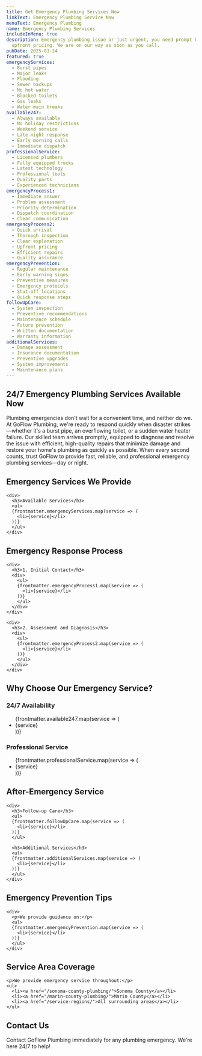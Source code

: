 ```yaml
---
title: Get Emergency Plumbing Services Now
linkText: Emergency Plumbing Service Now
menuText: Emergency Plumbing
name: Emergency Plumbing Services
includeInMenu: true
description: Emergency plumbing issue or just urgent, you need prompt help with
  upfront pricing. We are on our way as soon as you call.
pubDate: 2025-03-24
featured: true
emergencyServices:
  - Burst pipes
  - Major leaks
  - Flooding
  - Sewer backups
  - No hot water
  - Blocked toilets
  - Gas leaks
  - Water main breaks
available247:
  - Always available
  - No holiday restrictions
  - Weekend service
  - Late-night response
  - Early morning calls
  - Immediate dispatch
professionalService:
  - Licensed plumbers
  - Fully equipped trucks
  - Latest technology
  - Professional tools
  - Quality parts
  - Experienced technicians
emergencyProcess1:
  - Immediate answer
  - Problem assessment
  - Priority determination
  - Dispatch coordination
  - Clear communication
emergencyProcess2:
  - Quick arrival
  - Thorough inspection
  - Clear explanation
  - Upfront pricing
  - Efficient repairs
  - Quality assurance
emergencyPrevention:
  - Regular maintenance
  - Early warning signs
  - Preventive measures
  - Emergency protocols
  - Shut-off locations
  - Quick response steps
followUpCare:
  - System inspection
  - Preventive recommendations
  - Maintenance schedule
  - Future prevention
  - Written documentation
  - Warranty information
additionalServices:
  - Damage assessment
  - Insurance documentation
  - Preventive upgrades
  - System improvements
  - Maintenance plans
---
```


<article>
  <h1>24/7 Emergency Plumbing Services Available Now</h1>

  <div>
    <p>
      Plumbing emergencies don't wait for a convenient time, and neither do we. At GoFlow Plumbing, we're ready to respond quickly when disaster strikes—whether it's a burst pipe, an overflowing toilet, or a sudden water heater failure. Our skilled team arrives promptly, equipped to diagnose and resolve the issue with efficient, high-quality repairs that minimize damage and restore your home's plumbing as quickly as possible. When every second counts, trust GoFlow to provide fast, reliable, and professional emergency plumbing services—day or night.
    </p>
  </div>

  <section>
    <h2>Emergency Services We Provide</h2>

    <div>
      <h3>Available Services</h3>
      <ul>
      {frontmatter.emergencyServices.map(service => (
        <li>{service}</li>
      ))}
      </ul>
    </div>
  </section>

  <section>
    <h2>Emergency Response Process</h2>

    <div>
      <h3>1. Initial Contact</h3>
      <div>
        <ul>
        {frontmatter.emergencyProcess1.map(service => (
          <li>{service}</li>
        ))}
        </ul>
      </div>
    </div>

    <div>
      <h3>2. Assessment and Diagnosis</h3>
      <div>
        <ul>
        {frontmatter.emergencyProcess2.map(service => (
          <li>{service}</li>
        ))}
        </ul>
      </div>
    </div>
  </section>

  <section>
    <h2>Why Choose Our Emergency Service?</h2>
    <div>
      <h3>24/7 Availability</h3>
      <ul>
      {frontmatter.available247.map(service => (
        <li>{service}</li>
      ))}
      </ul>
      <h3>Professional Service</h3>
      <ul>
      {frontmatter.professionalService.map(service => (
        <li>{service}</li>
      ))}
      </ul>
    </div>
  </section>

  <section>
    <h2>After-Emergency Service</h2>

    <div>
      <h3>Follow-up Care</h3>
      <ul>
      {frontmatter.followUpCare.map(service => (
        <li>{service}</li>
      ))}
      </ul>

      <h3>Additional Services</h3>
      <ul>
      {frontmatter.additionalServices.map(service => (
        <li>{service}</li>
      ))}
      </ul>
    </div>
  </section>

  <section>
    <h2>Emergency Prevention Tips</h2>

    <div>
      <p>We provide guidance on:</p>
      <ul>
      {frontmatter.emergencyPrevention.map(service => (
        <li>{service}</li>
      ))}
      </ul>
    </div>
  </section>

  <section>
    <h2>Service Area Coverage</h2>

    <p>We provide emergency service throughout:</p>
    <ul>
      <li><a href="/sonoma-county-plumbing/">Sonoma County</a></li>
      <li><a href="/marin-county-plumbing/">Marin County</a></li>
      <li><a href="/service-regions/">All surrounding areas</a></li>
    </ul>
  </section>

  <section>
    <h2>Contact Us</h2>
    <p>
      Contact GoFlow Plumbing immediately for any plumbing emergency. We're here 24/7 to help!
    </p>
  </section>
</article>
